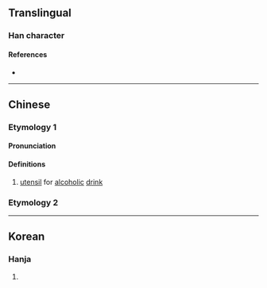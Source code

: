 {{character info}}
==Translingual==

===Han character===
{{Han char|rn=7|rad=二|as=06|sn=8|four=55000|canj=TTTT|ids=⿰井井}}

====References====
* {{Han ref|kx=0087.141|hdz=10023.010|uh=3429|ud=13353}}

----

==Chinese==
{{zh-forms}}

===Etymology 1===

====Pronunciation====
{{zh-pron
|m=xíng
|c=zing4
|mc=
|oc=
|ma=
|cat=n
}}

====Definitions====
{{zh-hanzi}}

# [[utensil]] for [[alcoholic]] [[drink]]

===Etymology 2===
{{zh-see|鈃|v}}

----

==Korean==

===Hanja===
{{ko-hanja|술독|형}}

# {{rfdef|ko|sort=二06}}